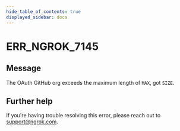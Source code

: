 ```yaml
---
hide_table_of_contents: true
displayed_sidebar: docs
---
```



# ERR_NGROK_7145

## Message

The OAuth GitHub org exceeds the maximum length of `MAX`, got `SIZE`.

<ErrorDetails error="err_ngrok_7145" />

## Further help

If you're having trouble resolving this error, please reach out to [support@ngrok.com](mailto:support@ngrok.com?subject=Help%20with%20ERR_NGROK_7145).
